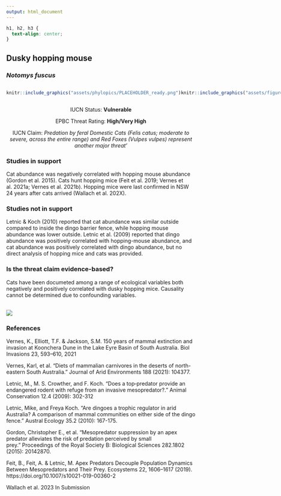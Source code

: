 ```yaml
---
output: html_document
---
```

```css
h1, h2, h3 {
  text-align: center;
}
```

## **Dusky hopping mouse**
### *Notomys fuscus*

:::: {style="display: flex;"}

::: {}
  ```r
  knitr::include_graphics("assets/phylopics/PLACEHOLDER_ready.png")
  ```
:::

::: {}

:::

::: {}
  ```r
  knitr::include_graphics("assets/figures/Map_Cat_Notomys fuscus.png")
  ```
:::

::::
<center>
IUCN Status: **Vulnerable**

EPBC Threat Rating: **High/Very High**

IUCN Claim: *Predation by feral Domestic Cats (Felis catus; moderate to severe, across the entire range) and Red Foxes (Vulpes vulpes) represent another major threat'*

</center>

### Studies in support

Cat abundance was negatively correlated with hopping mouse abundance (Gordon et al. 2015). Cats hunt hopping mice (Feit et al. 2019; Vernes et al. 2021a; Vernes et al. 2021b). Hopping mice were last confirmed in NSW 24 years after cats arrived (Wallach et al. 202X).

### Studies not in support

Letnic & Koch (2010) reported that cat abundance was similar outside compared to inside the dingo barrier fence, while hopping mouse abundance was lower outside. Letnic et al. (2009) reported that dingo abundance was positively correlated with hopping-mouse abundance, and cat abundance was positively correlated with dingo abundance, but no direct analysis of hopping mice and cats was provided.

### Is the threat claim evidence-based?

Cats have been documeted among a range of ecological variables both negatively and positively correlated with dusky hopping mice. Causality cannot be determined due to confounding variables.
<br>
<br>

![](assets/figures/Main_Evidence_Cat_Notomys fuscus.png)

### References

Vernes, K., Elliott, T.F. & Jackson, S.M. 150 years of mammal extinction and invasion at Koonchera Dune in the Lake Eyre Basin of South Australia. Biol Invasions 23, 593–610, 2021

Vernes, Karl, et al. "Diets of mammalian carnivores in the deserts of north-eastern South Australia." Journal of Arid Environments 188 (2021): 104377.

Letnic, M., M. S. Crowther, and F. Koch. "Does a top‐predator provide an endangered rodent with refuge from an invasive mesopredator?." Animal Conservation 12.4 (2009): 302-312

Letnic, Mike, and Freya Koch. "Are dingoes a trophic regulator in arid Australia? A comparison of mammal communities on either side of the dingo fence." Austral Ecology 35.2 (2010): 167-175.

Gordon, Christopher E., et al. "Mesopredator suppression by an apex predator alleviates the risk of predation perceived by small prey." Proceedings of the Royal Society B: Biological Sciences 282.1802 (2015): 20142870.

Feit, B., Feit, A. & Letnic, M. Apex Predators Decouple Population Dynamics Between Mesopredators and Their Prey. Ecosystems 22, 1606–1617 (2019). https://doi.org/10.1007/s10021-019-00360-2

Wallach et al. 2023 In Submission

